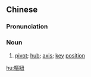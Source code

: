 ==Chinese==
{{zh-forms|s=枢纽}}

===Pronunciation===
{{zh-pron
|m=shūniǔ
|c=syu1 nau2
|mn=qz,xm:su-liú/tw:chhu-liú/zz:su-niú/zz:khi-niú
|cat=n
}}

===Noun===
{{zh-noun}}

# [[pivot]]; [[hub]]; [[axis]]; [[key]] [[position]]

[[hu:樞紐]]